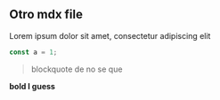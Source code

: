 ## Otro mdx file

Lorem ipsum dolor sit amet, consectetur adipiscing elit

```jsx
const a = 1;
```

> blockquote de no se que

**bold I guess**
